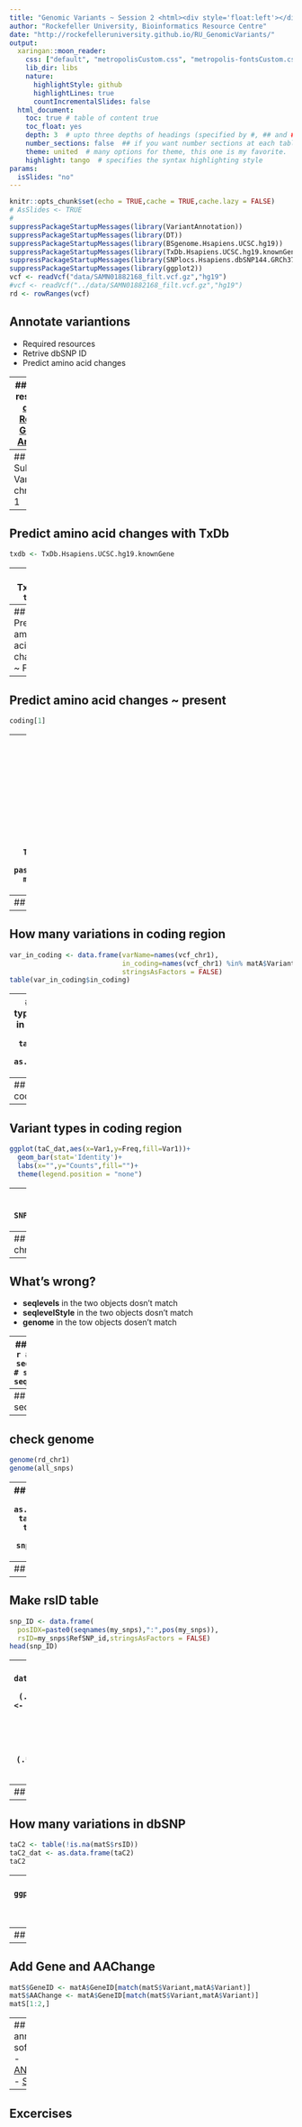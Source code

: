 ```yaml
---
title: "Genomic Variants ~ Session 2 <html><div style='float:left'></div><hr color='#EB811B' size=1px width=796px></html>"
author: "Rockefeller University, Bioinformatics Resource Centre"
date: "http://rockefelleruniversity.github.io/RU_GenomicVariants/"
output: 
  xaringan::moon_reader:
    css: ["default", "metropolisCustom.css", "metropolis-fontsCustom.css"]
    lib_dir: libs
    nature:
      highlightStyle: github
      highlightLines: true
      countIncrementalSlides: false
  html_document:
    toc: true # table of content true
    toc_float: yes
    depth: 3  # upto three depths of headings (specified by #, ## and ###)
    number_sections: false  ## if you want number sections at each table header
    theme: united  # many options for theme, this one is my favorite.
    highlight: tango  # specifies the syntax highlighting style
params:
  isSlides: "no"
---
```


```r
knitr::opts_chunk$set(echo = TRUE,cache = TRUE,cache.lazy = FALSE)
# AsSlides <- TRUE
#
suppressPackageStartupMessages(library(VariantAnnotation))
suppressPackageStartupMessages(library(DT))
suppressPackageStartupMessages(library(BSgenome.Hsapiens.UCSC.hg19))
suppressPackageStartupMessages(library(TxDb.Hsapiens.UCSC.hg19.knownGene))
suppressPackageStartupMessages(library(SNPlocs.Hsapiens.dbSNP144.GRCh37))
suppressPackageStartupMessages(library(ggplot2))
vcf <- readVcf("data/SAMN01882168_filt.vcf.gz","hg19")
#vcf <- readVcf("../data/SAMN01882168_filt.vcf.gz","hg19")
rd <- rowRanges(vcf)
```

## Annotate variantions
- Required resources
- Retrive dbSNP ID
- Predict amino acid changes

---
## Required resources
- [dbSNP](https://bioconductor.org/packages/release/data/annotation/html/SNPlocs.Hsapiens.dbSNP144.GRCh37.html)
- [Reference Genome](http://bioconductor.org/packages/release/data/annotation/html/BSgenome.Hsapiens.UCSC.hg19.html)
- [Annotation](https://bioconductor.org/packages/release/data/annotation/html/TxDb.Hsapiens.UCSC.hg19.knownGene.html)

```r
library(BSgenome.Hsapiens.UCSC.hg19)
library(TxDb.Hsapiens.UCSC.hg19.knownGene)
library(SNPlocs.Hsapiens.dbSNP144.GRCh37)
```

---
## Subsetting Variants in chromosome 1
```r
rd_chr1 <- rd[grepl(names(rd),pattern = "chr1:")]
vcf_chr1 <- vcf[names(rd_chr1)]
```

---
## Predict amino acid changes with TxDb
```r
txdb <- TxDb.Hsapiens.UCSC.hg19.knownGene
```

---
## TxDb
```r
txdb
```

---
## Predict amino acid changes ~ Failed
```r
coding <- predictCoding(vcf_chr1, txdb, seqSource=Hsapiens)
```

---
## Predict amino acid changes ~ present
```r
coding[1]
```

---
## Transform into data frame
```r
matA <- data.frame(Variant=names(coding),
                   chromosome=seqnames(coding),
                   start=start(coding),end=end(coding),
                   ref_allele=as.character(coding$REF),
                   alt_allele=unlist(lapply(lapply(
                     coding$ALT,`[[`,1),as.character)),
                   GeneID=coding$GENEID,
                   TxID=coding$TXID,
                   Protein_posi=unlist(lapply(lapply(
                     coding$PROTEINLOC,`[[`,1),as.integer)),
                   ref_AA=as.character(coding$REFAA),
                   alt_AA=as.character(coding$VARAA),
                   Type=coding$CONSEQUENCE,
                   stringsAsFactors = FALSE)
matA$aaChange <- paste0("p.",matA$ref_AA,matA$Protein_posi,matA$alt_AA)
matA <- dplyr::select(matA,-Protein_posi,-ref_AA,-alt_AA)
```

---
## Annotation table ~ Amino Acid Changes
```r
matA[1:2,]
```

---
## How many variations in coding region
```r
var_in_coding <- data.frame(varName=names(vcf_chr1),
                            in_coding=names(vcf_chr1) %in% matA$Variant,
                            stringsAsFactors = FALSE)
table(var_in_coding$in_coding)
```

---
## How many types of variations in coding region
```r
taC <- table(matA$Type)
taC_dat <- as.data.frame(taC)
taC
```

---
## Variant types in coding region
```r
ggplot(taC_dat,aes(x=Var1,y=Freq,fill=Var1))+
  geom_bar(stat='Identity')+
  labs(x="",y="Counts",fill="")+
  theme(legend.position = "none")
```

---
## Variant types in coding region
```r
ggplot(taC_dat,aes(x=Var1,y=Freq,fill=Var1))+
  geom_bar(stat='Identity')+
  labs(x="",y="Counts",fill="")+
  theme(legend.position = "none")
```

---
## Retrive dbSNP data
```r
all_snps <- SNPlocs.Hsapiens.dbSNP144.GRCh37
all_snps
```

---
## Generate SNPs by chromosome
```r
tar_chr <- as.vector(seqnames(rd_chr1)@values)
my_snps <- snpsBySeqname(all_snps,c(tar_chr))
```
```r
knitr::include_graphics("imgs/vcfMan_fig5r.png")
```

---
## What's wrong?
- **seqlevels** in the two objects dosn't match
- **seqlevelStyle** in the two objects dosn't match
- **genome** in the tow objects dosen't match

---
## check seqlevels
```r
# seqlevels ~ rd
seqlevels(rd_chr1)
# seqlevels ~ dbSNP
seqlevels(all_snps)
```

---
## check seqlevelStyle
```r
seqlevelsStyle(rd_chr1)
seqlevelsStyle(all_snps)
```

---
## check genome
```r
genome(rd_chr1)
genome(all_snps)
```

---
## Generate SNPs by chromosome
```r
tar_chr <- as.vector(seqnames(rd_chr1)@values)
tar_chr <- gsub("chr","",tar_chr)
tar_chr[grepl(tar_chr,pattern = "M")] <- "MT"
my_snps <- snpsBySeqname(all_snps,c(tar_chr))
my_snps[1:2]
```

---
## Replace seq Info of my_snps
```r
# change seqlevels
seqlevels(my_snps) <- paste0("chr",seqlevels(my_snps))
seqlevels(my_snps) <- gsub("MT","M",seqlevels(my_snps))
# change seqlevelsStyle
seqlevelsStyle(my_snps) <- "UCSC"
# change genome
genome(my_snps) <- "hg19"
```

---
## Make rsID table
```r
snp_ID <- data.frame(
  posIDX=paste0(seqnames(my_snps),":",pos(my_snps)),
  rsID=my_snps$RefSNP_id,stringsAsFactors = FALSE)
head(snp_ID)
```

---
## Generate Variant table
```r
matV1 <- data.frame(Variant=names(rd_chr1),stringsAsFactors = FALSE)
matV1$chromosome <- gsub("(.*):(.*)_(.*)/(.*)","\\1",matV1$Variant)
matV1$start <- gsub("(.*):(.*)_(.*)/(.*)","\\2",matV1$Variant)
matV1$end <- gsub("(.*):(.*)_(.*)/(.*)","\\2",matV1$Variant)
matV1$ref_allele <- gsub("(.*):(.*)_(.*)/(.*)","\\3",matV1$Variant)
matV1$alt_allele <- gsub("(.*):(.*)_(.*)/(.*)","\\4",matV1$Variant)
matV1$posIDX <- gsub("(.*)_(.*)","\\1",matV1$Variant)
matV1[1:2,]
```

---
## Annotation table ~ SNP_ID
```r
matS <- merge(matV1,snp_ID,all.x=TRUE,by="posIDX")
matS <- dplyr::select(matS,-posIDX)
matS[1:2,]
```

---
## How many variations in dbSNP
```r
taC2 <- table(!is.na(matS$rsID))
taC2_dat <- as.data.frame(taC2)
taC2
```

---
## Variations in dbSNP ~ Plotting
```r
ggplot(taC2_dat,aes(x=Var1,y=Freq,fill=Var1))+
  geom_bar(stat='Identity')+
  labs(x="",y="Counts",fill="in_dbSNP")+
  theme(legend.position = "none")
```

---
## Variations in dbSNP ~ Plotting
```r
ggplot(taC2_dat,aes(x=Var1,y=Freq,fill=Var1))+
  geom_bar(stat='Identity')+
  labs(x="",y="Counts",fill="in_dbSNP")+
  theme(legend.position = "none")
```

---
## Add Gene and AAChange
```r
matS$GeneID <- matA$GeneID[match(matS$Variant,matA$Variant)]
matS$AAChange <- matA$GeneID[match(matS$Variant,matA$Variant)]
matS[1:2,]
```

---
## Other annotation softwares
- [ANNOVAR](https://doc-openbio.readthedocs.io/projects/annovar/en/latest/)
- [SnpEff](http://snpeff.sourceforge.net/)

---
## Excercises